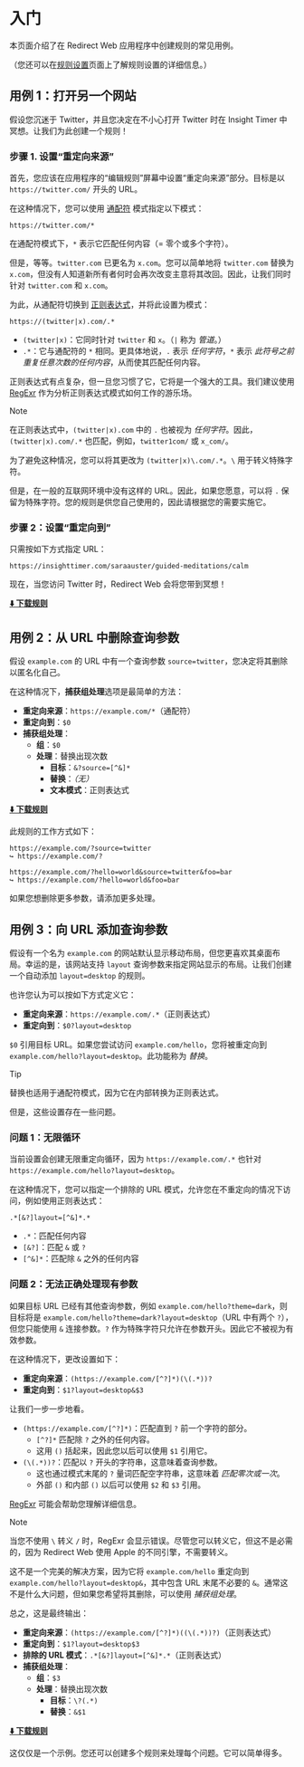 
# 入门

本页面介绍了在 Redirect Web 应用程序中创建规则的常见用例。

（您还可以在[规则设置](./rule-settings)页面上了解规则设置的详细信息。）

## 用例 1：打开另一个网站

假设您沉迷于 Twitter，并且您决定在不小心打开 Twitter 时在 Insight Timer 中冥想。让我们为此创建一个规则！

### 步骤 1. 设置“重定向来源”

首先，您应该在应用程序的“编辑规则”屏幕中设置“重定向来源”部分。目标是以 `https://twitter.com/` 开头的 URL。

在这种情况下，您可以使用 [通配符](rule-settings#url-pattern-wildcard) 模式指定以下模式：

```
https://twitter.com/*
```

在通配符模式下，`*` 表示它匹配任何内容（= 零个或多个字符）。

但是，等等。`twitter.com` 已更名为 `x.com`。您可以简单地将 `twitter.com` 替换为 `x.com`，但没有人知道新所有者何时会再次改变主意将其改回。因此，让我们同时针对 `twitter.com` 和 `x.com`。

为此，从通配符切换到 [正则表达式](rule-settings#url-pattern-regular-expression)，并将此设置为模式：

```
https://(twitter|x).com/.*
```

* `(twitter|x)`：它同时针对 `twitter` 和 `x`。（`|` 称为 *管道*。）
* `.*`：它与通配符的 `*` 相同。更具体地说，`.` 表示 *任何字符*，`*` 表示 *此符号之前重复任意次数的任何内容*，从而使其匹配任何内容。

正则表达式有点复杂，但一旦您习惯了它，它将是一个强大的工具。我们建议使用 [RegExr](https://regexr.com) 作为分析正则表达式模式如何工作的游乐场。

> [!NOTE]
> 在正则表达式中，`(twitter|x).com` 中的 `.` 也被视为 *任何字符*。因此，`(twitter|x).com/.*` 也匹配，例如，`twitter1com/` 或 `x_com/`。
> 
> 为了避免这种情况，您可以将其更改为 `(twitter|x)\.com/.*`。`\` 用于转义特殊字符。
> 
> 但是，在一般的互联网环境中没有这样的 URL。因此，如果您愿意，可以将 `.` 保留为特殊字符。您的规则是供您自己使用的，因此请根据您的需要实施它。

### 步骤 2：设置“重定向到”

只需按如下方式指定 URL：

```
https://insighttimer.com/saraauster/guided-meditations/calm
```

现在，当您访问 Twitter 时，Redirect Web 会将您带到冥想！

**[⬇️ 下载规则](/rules/reduce-twitter-addiction.redirectweb)**

## 用例 2：从 URL 中删除查询参数

假设 `example.com` 的 URL 中有一个查询参数 `source=twitter`，您决定将其删除以匿名化自己。

在这种情况下，**捕获组处理**选项是最简单的方法：

* **重定向来源**：`https://example.com/*`（通配符）
* **重定向到**：`$0`
* **捕获组处理**：
    * **组**：`$0`
    * **处理**：替换出现次数
        * **目标**：`&?source=[^&]*`
        * **替换**：*（无）*
        * **文本模式**：正则表达式

**[⬇️ 下载规则](/rules/remove-parameters.redirectweb)**

此规则的工作方式如下：

```
https://example.com/?source=twitter
↪ https://example.com/?

https://example.com/?hello=world&source=twitter&foo=bar
↪ https://example.com/?hello=world&foo=bar
```

如果您想删除更多参数，请添加更多处理。

## 用例 3：向 URL 添加查询参数

假设有一个名为 `example.com` 的网站默认显示移动布局，但您更喜欢其桌面布局。幸运的是，该网站支持 `layout` 查询参数来指定网站显示的布局。让我们创建一个自动添加 `layout=desktop` 的规则。

也许您认为可以按如下方式定义它：

* **重定向来源**：`https://example.com/.*`（正则表达式）
* **重定向到**：`$0?layout=desktop`

`$0` 引用目标 URL。如果您尝试访问 `example.com/hello`，您将被重定向到 `example.com/hello?layout=desktop`。此功能称为 *替换*。

> [!TIP]
> 替换也适用于通配符模式，因为它在内部转换为正则表达式。

但是，这些设置存在一些问题。

### 问题 1：无限循环

当前设置会创建无限重定向循环，因为 `https://example.com/.*` 也针对 `https://example.com/hello?layout=desktop`。

在这种情况下，您可以指定一个排除的 URL 模式，允许您在不重定向的情况下访问，例如使用正则表达式：

```
.*[&?]layout=[^&]*.*
```

* `.*`：匹配任何内容
* `[&?]`：匹配 `&` 或 `?`
* `[^&]*`：匹配除 `&` 之外的任何内容

### 问题 2：无法正确处理现有参数

如果目标 URL 已经有其他查询参数，例如 `example.com/hello?theme=dark`，则目标将是 `example.com/hello?theme=dark?layout=desktop`（URL 中有两个 `?`），但您只能使用 `&` 连接参数。`?` 作为特殊字符只允许在参数开头。因此它不被视为有效参数。

在这种情况下，更改设置如下：

* **重定向来源**：`(https://example.com/[^?]*)(\(.*))?`
* **重定向到**：`$1?layout=desktop&$3`

让我们一步一步地看。

* `(https://example.com/[^?]*)`：匹配直到 `?` 前一个字符的部分。
    * `[^?]*` 匹配除 `?` 之外的任何内容。
    * 这用 `()` 括起来，因此您以后可以使用 `$1` 引用它。
* `(\(.*))?`：匹配以 `?` 开头的字符串，这意味着查询参数。
    * 这也通过模式末尾的 `?` 量词匹配空字符串，这意味着 *匹配零次或一次*。
    * 外部 `()` 和内部 `()` 以后可以使用 `$2` 和 `$3` 引用。

[RegExr](https://regexr.com) 可能会帮助您理解详细信息。

> [!NOTE]
> 当您不使用 `\` 转义 `/` 时，RegExr 会显示错误。尽管您可以转义它，但这不是必需的，因为 Redirect Web 使用 Apple 的不同引擎，不需要转义。

这不是一个完美的解决方案，因为它将 `example.com/hello` 重定向到 `example.com/hello?layout=desktop&`，其中包含 URL 末尾不必要的 `&`。通常这不是什么大问题，但如果您希望将其删除，可以使用 *捕获组处理*。

总之，这是最终输出：

* **重定向来源**：`(https://example.com/[^?]*)((\(.*))?)`（正则表达式）
* **重定向到**：`$1?layout=desktop$3`
* **排除的 URL 模式**：`.*[&?]layout=[^&]*.*`（正则表达式）
* **捕获组处理**：
    * **组**：`$3`
    * **处理**：替换出现次数
        * **目标**：`\?(.*)`
        * **替换**：`&$1`

**[⬇️ 下载规则](/rules/add-parameters.redirectweb)**

这仅仅是一个示例。您还可以创建多个规则来处理每个问题。它可以简单得多。
